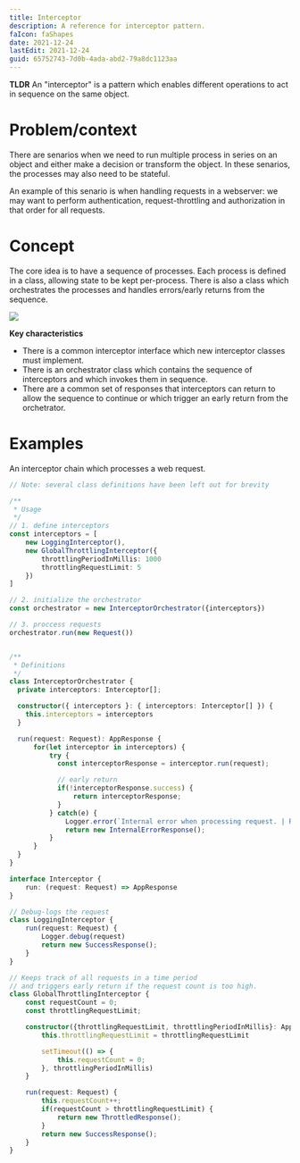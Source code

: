 ```yaml
---
title: Interceptor
description: A reference for interceptor pattern.
faIcon: faShapes
date: 2021-12-24
lastEdit: 2021-12-24
guid: 65752743-7d0b-4ada-abd2-79a8dc1123aa
---
```



**TLDR** An "interceptor" is a <Link to="/articles/patterns">pattern</Link> which enables different operations to act in sequence on the same object.

# Problem/context

There are senarios when we need to run multiple process in series on an object and either make a decision or transform the object.
In these senarios, the processes may also need to be stateful.

An example of this senario is when handling requests in a webserver:
we may want to perform authentication, <Link to="/articles/load-shedding-throttling">request-throttling</Link> and authorization in that order for all requests.

# Concept

The core idea is to have a sequence of processes. Each process is defined in a class, allowing state to be kept per-process.
There is also a class which orchestrates the processes and handles errors/early returns from the sequence.

![](./images/interceptor-sequence.png)

**Key characteristics**

- There is a common interceptor interface which new interceptor classes must implement.
- There is an orchestrator class which contains the sequence of interceptors and which invokes them in sequence.
- There are a common set of responses that interceptors can return to allow the sequence to continue or which trigger an early return from the orchetrator.

# Examples

An interceptor chain which processes a web request.

```typescript
// Note: several class definitions have been left out for brevity

/**
 * Usage
 */
// 1. define interceptors
const interceptors = [
    new LoggingInterceptor(),
    new GlobalThrottlingInterceptor({
        throttlingPeriodInMillis: 1000
        throttlingRequestLimit: 5
    })
]

// 2. initialize the orchestrator
const orchestrator = new InterceptorOrchestrator({interceptors})

// 3. proccess requests
orchestrator.run(new Request())


/**
 * Definitions
 */
class InterceptorOrchestrator {
  private interceptors: Interceptor[];

  constructor({ interceptors }: { interceptors: Interceptor[] }) {
    this.interceptors = interceptors
  }

  run(request: Request): AppResponse {
      for(let interceptor in interceptors) {
          try {
            const interceptorResponse = interceptor.run(request);

            // early return
            if(!interceptorResponse.success) {
                return interceptorResponse;
            }
          } catch(e) {
              Logger.error(`Internal error when processing request. | Request: ${request} | Error: ${e}`)
              return new InternalErrorResponse();
          }
      }
  }
}

interface Interceptor {
    run: (request: Request) => AppResponse
}

// Debug-logs the request
class LoggingInterceptor {
    run(request: Request) {
        Logger.debug(request)
        return new SuccessResponse();
    }
}

// Keeps track of all requests in a time period
// and triggers early return if the request count is too high.
class GlobalThrottlingInterceptor {
    const requestCount = 0;
    const throttlingRequestLimit;

    constructor({throttlingRequestLimit, throttlingPeriodInMillis}: AppConfig) {
        this.throttlingRequestLimit = throttlingRequestLimit

        setTimeout(() => {
            this.requestCount = 0;
        }, throttlingPeriodInMillis)
    }

    run(request: Request) {
        this.requestCount++;
        if(requestCount > throttlingRequestLimit) {
            return new ThrottledResponse();
        }
        return new SuccessResponse();
    }
}
```
